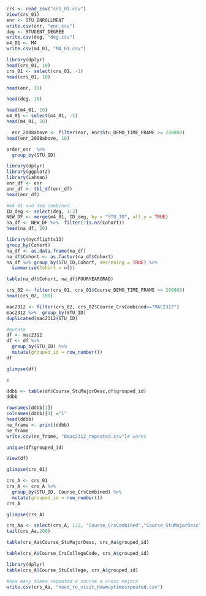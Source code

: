 
```{r}
crs <- read_csv("crs_01.csv")
View(crs_01)
enr <- STU_ENROLLMENT
write.csv(enr, "enr.csv")
deg <- STUDENT_DEGREE
write.csv(deg, "deg.csv")
m4_01 <- M4
write.csv(m4_01, "M4_01.csv")
```

```{r}
library(dplyr)
head(crs_01, 10)
crs_01 <- select(crs_01, -1)
head(crs_01, 10)
```
```{r}
head(enr, 10)


```
```{r}
head(deg, 10)
```
```{r}
head(m4_01, 10)
m4_01 <- select(m4_01, -1)
head(m4_01, 10)
```
```{r}
  enr_2008above <- filter(enr, enr$Stu_DEMO_TIME_FRAME >= 200808)
head(enr_2008above, 10)

```
```{r}
order_enr  %>% 
  group_by(STU_ID)
```

```{r}
library(dplyr)
library(ggplot2)
library(Lahman)
enr_df <- enr
enr_df <- tbl_df(enr_df)
head(enr_df)
```

```{r}

#m4_01 and deg combined
ID_deg <- select(deg, 1:2)
NEW_DF <- merge(m4_01, ID_deg, by = "STU_ID", all.y = TRUE)
na_df <- NEW_DF %>%  filter(!is.na(Cohort))
head(na_df, 20)

```
```{r}
library(nycflights13)
group_by(Cohort)
na_df <- as.data.frame(na_df)
na_df$Cohort <- as.factor(na_df$Cohort)
na_df %>% group_by(STU_ID,Cohort, decreaing = TRUE) %>% 
  summarise(Cohort = n())
```

```{r}
table(na_df$Cohort, na_df$FOURYEARGRAD)
```

```{r}
crs_02 <- filter(crs_01, crs_01$Course_DEMO_TIME_FRAME >= 200808)
head(crs_02, 100)
```
```{r}
mac2312 <- filter(crs_02, crs_02$Course_CrsCombined=="MAC2312")
mac2312 %>%  group_by(STU_ID)
duplicated(mac2312$STU_ID)
```

```{r}
#mutate
df <- mac2312
df <- df %>% 
  group_by(STU_ID) %>% 
  mutate(grouped_id = row_number())
df
```

```{r}
glimpse(df)
```
```{r}
c
```

```{r}
ddbb <- table(df$Course_StuMajorDesc,df$grouped_id)
ddbb
```
```{r}
rownames(ddbb[1])
colnames(ddbb)[1] ="1"
head(ddbb)
ne_frame <- print(ddbb)
ne_frame
write.csv(ne_frame, "Bmac2312_repeated.csv")# works
```


```{r}
unique(df$grouped_id)
```
```{r}
View(df)
```
```{r}
glimpse(crs_01)
```

```{r}
crs_A <- crs_01
crs_A <- crs_A %>% 
  group_by(STU_ID, Course_CrsCombined) %>% 
  mutate(grouped_id = row_number())
crs_A
```
```{r}
glimpse(crs_A)
```

```{r}
crs_Aa <- select(crs_A, 1:2, "Course_CrsCombined","Course_StuMajorDesc",103 )
tail(crs_Aa,200)
```

```{r}
table(crs_Aa$Course_StuMajorDesc, crs_Aa$grouped_id)
```
```{r}
table(crs_A$Course_CrsCollegeCode, crs_A$grouped_id)
```
```{r}
library(dplyr)
table(crs_A$Course_StuCollege, crs_A$grouped_id)
```



```{r}
#how many times repeated a course a cross majors
write.csv(crs_Aa, "need_re_visit_Howmaytimesrpeated.csv")
```



